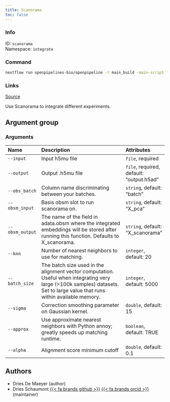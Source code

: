 ```yaml
---
title: Scanorama
toc: false
---
```


::: {.column-margin}

### Info

ID: `scanorama`  
Namespace: `integrate`

### Command

```bash
nextflow run openpipelines-bio/openpipeline -r main_build -main-script target/nextflow/integrate/scanorama/main.nf --help
```

### Links
[Source](https://github.com/openpipelines-bio/openpipeline/blob/main/src/integrate/scanorama){.btn-action .btn-sm .btn-info .btn role="button"}
:::

Use Scanorama to integrate different experiments.


## Argument group

### Arguments



|Name            |Description                                                                                                                                                                 |Attributes                               |
|:---------------|:---------------------------------------------------------------------------------------------------------------------------------------------------------------------------|:----------------------------------------|
|`--input`       |Input h5mu file                                                                                                                                                             |`file`, required                         |
|`--output`      |Output .h5mu file                                                                                                                                                           |`file`, required, default: "output.h5ad" |
|`--obs_batch`   |Column name discriminating between your batches.                                                                                                                            |`string`, default: "batch"               |
|`--obsm_input`  |Basis obsm slot to run scanorama on.                                                                                                                                        |`string`, default: "X_pca"               |
|`--obsm_output` |The name of the field in adata.obsm where the integrated embeddings will be stored after running this function. Defaults to X_scanorama.                                    |`string`, default: "X_scanorama"         |
|`--knn`         |Number of nearest neighbors to use for matching.                                                                                                                            |`integer`, default: 20                   |
|`--batch_size`  |The batch size used in the alignment vector computation. Useful when integrating very large (>100k samples) datasets. Set to large value that runs within available memory. |`integer`, default: 5000                 |
|`--sigma`       |Correction smoothing parameter on Gaussian kernel.                                                                                                                          |`double`, default: 15                    |
|`--approx`      |Use approximate nearest neighbors with Python annoy; greatly speeds up matching runtime.                                                                                    |`boolean`, default: TRUE                 |
|`--alpha`       |Alignment score minimum cutoff                                                                                                                                              |`double`, default: 0.1                   |

## Authors

 * Dries De Maeyer  (author)
 * Dries Schaumont [{{< fa brands github >}}](https://github.com/DriesSchaumont) [{{< fa brands orcid >}}](https://orcid.org/0000-0002-4389-0440) (maintainer)
